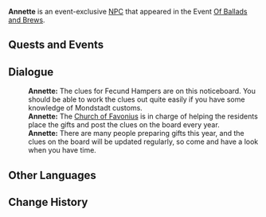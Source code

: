 {{Character Infobox
|type             = Event NPC
|image            = NPC Annette.png
|realname         = <!-- Optional, if different from in-game name -->
|deceased         = <!-- Past (for deceased prior to events of the game) or free response -->
|region           = Mondstadt
|location         = Mondstadt
|affiliation      = Church of Favonius
|title            = Nun

|ancestry         = <!-- Clan/family -->
|father           = 
|mother           = 
|spouse           = 
|sibling          = 
|child            = 
|relative         = 

|voiceEN          = 
|voiceCN          = 
|voiceJP          = 
|dialoguereward   = 
}}
'''Annette''' is an event-exclusive [[NPC]] that appeared in the Event [[Of Ballads and Brews]].
<!--
==Location==
<gallery>
NPC Location Annette.png|Annette's location
NPC Location Annette Context.png|Additional context
</gallery>

==Profile==
Detailed story/lore information goes here.
''(To be added.)''

===Appearance===
Keep appearance section short and concise. Limit to 2 paragraphs with 3-4 sentences each.
''(To be added.)''
-->
==Quests and Events==
{{Quests and Events}}
<!--
==Idle Quotes==
{{Dialogue Start}}
: {{DIcon|Idle}} {{Tx}}
:: {{A|VO {{subst:PAGENAME}} 01.ogg}} "{{Tx}}"
{{Dialogue End}}

-->
==Dialogue==
{{Dialogue Start}}
:'''Annette:''' The clues for Fecund Hampers are on this noticeboard. You should be able to work the clues out quite easily if you have some knowledge of Mondstadt customs.
:'''Annette:''' The [[Church of Favonius]] is in charge of helping the residents place the gifts and post the clues on the board every year.
:'''Annette:''' There are many people preparing gifts this year, and the clues on the board will be updated regularly, so come and have a look when you have time.
{{Dialogue End}}
<!--
==Event Dialogue==
===Event Name===
{{Dialogue Start}}
:'''{{subst:PAGENAME}}:'''
{{Dialogue End}}

==Trivia==
* 
-->
==Other Languages==
{{Other Languages
|default_hidden = 1
|en      = Annette
|zhs     = 安内特
|zhs_rm  = Ānnèitè
|zht     = 安內特
|zht_rm  = Ānnèitè
|ja      = アンネット
|ja_rm   = Annetto
|ko      = 아네트
|es      = Annette
|fr      = Annette
|ru      = Аннетт
|th      = Annette
|vi      = Annette
|de      = Annette
|id      = Annette
|pt      = Annette
}}

==Change History==
{{Change History|3.1}}
<!--
==References==
{{Reflist}}
-->